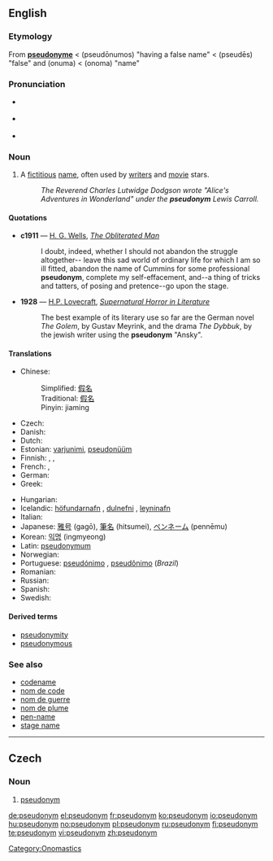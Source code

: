 {{was wotd|2006|October|5}}
{{also|Pseudonym}}
==English==
{{wikipedia}}

===Etymology===
From {{etyl|fr}} '''[[pseudonyme]]''' < {{etyl|grc}} '''{{polytonic|[[ψευδώνυμος]]}}''' (pseudōnumos) "having a false name" < '''{{polytonic|[[ψευδής]]}}''' (pseudēs) "false" and '''{{polytonic|[[ὄνυμα]]}}''' (onuma) < '''{{polytonic|[[ὄνομα]]}}''' (onoma) "name"

===Pronunciation===
* {{IPA|/ˈsjuːdəʊnɪm/}} {{italbrac|[[RP]]}}
* {{a|US}} {{IPA|/ˈsudoʊnɪm/}}
* {{audio|en-us-pseudonym.ogg|Audio (US)}}

===Noun===
{{en-noun}}

# A [[fictitious]] [[name]], often used by [[writer]]s and [[movie]] stars.
#: ''The Reverend Charles Lutwidge Dodgson wrote "Alice's Adventures in Wonderland" under the '''pseudonym''' Lewis Carroll.''

====Quotations====
* '''c1911''' — [[w:H. G. Wells|H. G. Wells]], ''[[s:The Obliterated Man|The Obliterated Man]]''
*: I doubt, indeed, whether I should not abandon the struggle altogether-- leave this sad world of ordinary life for which I am so ill fitted, abandon the name of Cummins for some professional '''pseudonym''', complete my self-effacement, and--a thing of tricks and tatters, of posing and pretence--go upon the stage.
* '''1928''' — [[w:H.P. Lovecraft|H.P. Lovecraft]], ''[[s:Supernatural Horror in Literature|Supernatural Horror in Literature]]''
*: The best example of its literary use so far are the German novel ''The Golem'', by Gustav Meyrink, and the drama ''The Dybbuk'', by the jewish writer using the '''pseudonym''' "Ansky".

====Translations====
{{trans-top|fictious name}}
* Chinese:
*: Simplified: [[假名]]
*: Traditional: [[假名]]
*: Pinyin: jiaming
* Czech: {{t-|cs|pseudonym|m}}
* Danish: {{t-|da|pseudonym}}
* Dutch: {{t+|nl|pseudoniem|n}}
* Estonian: [[varjunimi]], [[pseudonüüm]]
* Finnish: {{t-|fi|salanimi}}, {{t-|fi|nimimerkki}}, {{t+|fi|pseudonyymi}}
* French: {{t+|fr|nom de guerre}}, {{t+|fr|pseudonyme}}
* German: {{t+|de|Pseudonym|n}}
* Greek: {{t+|el|ψευδώνυμο|n|tr=pseudónymo|sc=Grek}}
{{trans-mid}}
* Hungarian: {{t-|hu|álnév}}
* Icelandic: [[höfundarnafn]] {{n}}, [[dulnefni]] {{n}}, [[leyninafn]] {{n}}
* Italian: {{t+|it|pseudonimo|m}}
* Japanese: [[雅号]] (gagō), [[筆名]] (hitsumei), [[ペンネーム]] (pennēmu)
* Korean: [[익명]] (ingmyeong)
* Latin: [[pseudonymum]] {{n}}
* Norwegian: {{t|no|psevdonym|n}}
* Portuguese: [[pseudónimo]] {{m}}, [[pseudônimo]] {{m}} (''Brazil'')
* Romanian: {{t+|ro|pseudonim|n}}
* Russian: {{t+|ru|псевдоним|alt=псевдони́м|tr=psevdoním|sc=Cyrl}}
* Spanish: {{t+|es|seudónimo|m}}
* Swedish: {{t-|sv|pseudonym}}
{{trans-bottom}}

====Derived terms====
* [[pseudonymity]]
* [[pseudonymous]]

===See also===
* [[codename]]
* [[nom de code]]
* [[nom de guerre]]
* [[nom de plume]]
* [[pen-name]]
* [[stage name]]

[[Category:Onomastics]]

----

==Czech==

===Noun===
{{cs-noun|g=m}}

# [[#English|pseudonym]]

[[de:pseudonym]]
[[el:pseudonym]]
[[fr:pseudonym]]
[[ko:pseudonym]]
[[io:pseudonym]]
[[hu:pseudonym]]
[[no:pseudonym]]
[[pl:pseudonym]]
[[ru:pseudonym]]
[[fi:pseudonym]]
[[te:pseudonym]]
[[vi:pseudonym]]
[[zh:pseudonym]]